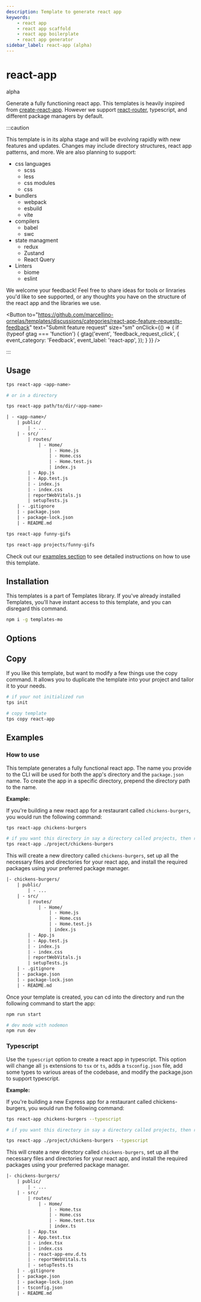 ```yaml
---
description: Template to generate react app
keywords:
    - react app
    - react app scaffold
    - react app boilerplate
    - react app generator
sidebar_label: react-app (alpha)
---
```



# react-app

<BadgeList>
    <Badge type="success">alpha</Badge>
    <VersionBadge version=">=v1.2.7" />
</BadgeList>

Generate a fully functioning react app. This templates is heavily inspired from
[create-react-app](https://create-react-app.dev/). However we support
[react-router](https://reactrouter.com/), typescript, and different package
managers by default.

:::caution

This template is in its alpha stage and will be evolving rapidly with new
features and updates. Changes may include directory structures, react app
patterns, and more. We are also planning to support:

-   css languages
    -   scss
    -   less
    -   css modules
    -   css
-   bundlers
    -   webpack
    -   esbuild
    -   vite
-   compilers
    -   babel
    -   swc
-   state managment
    -   redux
    -   Zustand
    -   React Query
-   Linters
    -   biome
    -   eslint

We welcome your feedback! Feel free to share ideas for tools or linraries you'd
like to see supported, or any thoughts you have on the structure of the react
app and the libraries we use.

<Button
    to="https://github.com/marcellino-ornelas/templates/discussions/categories/react-app-feature-requests-feedback"
    text="Submit feature request"
    size="sm"
    onClick={() => {
        if (typeof gtag === 'function') {
            gtag('event', 'feedback_request_click', {
                event_category: 'Feedback',
                event_label: 'react-app',
            });
        }
    }}
/>

:::

## Usage

```bash title="Usage"
tps react-app <app-name>

# or in a directory

tps react-app path/to/dir/<app-name>
```

```txt title="Creates"
| - <app-name>/
    | public/
        | - ...
    | - src/
        | routes/
            | - Home/
                | - Home.js
                | - Home.css
                | - Home.test.js
                | index.js
        | - App.js
        | - App.test.js
        | - index.js
        | - index.css
        | reportWebVitals.js
        | setupTests.js
    | - .gitignore
    | - package.json
    | - package-lock.json
    | - README.md
```

<Example>

<Tabs>

<TabItem value="default">

```bash
tps react-app funny-gifs
```

</TabItem>

<TabItem value="long build path">

```bash
tps react-app projects/funny-gifs
```

</TabItem>

</Tabs>

</Example>

Check out our [examples section](#examples) to see detailed instructions on how
to use this template.

## Installation

This templates is a part of Templates library. If you've already installed
Templates, you'll have instant access to this template, and you can disregard
this command.

```bash
npm i -g templates-mo
```

## Options

<TemplateOptions template="react-app" type="js" />

## Copy

If you like this template, but want to modify a few things use the copy command.
It allows you to duplicate the template into your project and tailor it to your
needs.

```bash
# if your not initialized run
tps init

# copy template
tps copy react-app
```

## Examples

### How to use

This template generates a fully functional react app. The name you provide to
the CLI will be used for both the app's directory and the `package.json` name.
To create the app in a specific directory, prepend the directory path to the
name.

**Example:**

If you're building a new react app for a restaurant called `chickens-burgers`,
you would run the following command:

```bash
tps react-app chickens-burgers

# if you want this directory in say a directory called projects, then run the following command
tps react-app ./project/chickens-burgers
```

This will create a new directory called `chickens-burgers`, set up all the
necessary files and directories for your react app, and install the required
packages using your preferred package manager.

```txt
|- chickens-burgers/
    | public/
        | - ...
    | - src/
        | routes/
            | - Home/
                | - Home.js
                | - Home.css
                | - Home.test.js
                | index.js
        | - App.js
        | - App.test.js
        | - index.js
        | - index.css
        | reportWebVitals.js
        | setupTests.js
    | - .gitignore
    | - package.json
    | - package-lock.json
    | - README.md
```

Once your template is created, you can cd into the directory and run the
following command to start the app:

```bash
npm run start

# dev mode with nodemon
npm run dev
```

### Typescript

Use the `typescript` option to create a react app in typescript. This option
will change all `js` extensions to `tsx` or `ts`, adds a `tsconfig.json` file,
add some types to various areas of the codebase, and modify the package.json to
support typescript.

**Example:**

If you're building a new Express app for a restaurant called chickens-burgers,
you would run the following command:

```bash
tps react-app chickens-burgers --typescript

# if you want this directory in say a directory called projects, then run the following command

tps react-app ./project/chickens-burgers --typescript
```

This will create a new directory called `chickens-burgers`, set up all the
necessary files and directories for your react app, and install the required
packages using your preferred package manager.

```txt
|- chickens-burgers/
    | public/
        | - ...
    | - src/
        | routes/
            | - Home/
                | - Home.tsx
                | - Home.css
                | - Home.test.tsx
                | index.ts
        | - App.tsx
        | - App.test.tsx
        | - index.tsx
        | - index.css
        | - react-app-env.d.ts
        | - reportWebVitals.ts
        | - setupTests.ts
    | - .gitignore
    | - package.json
    | - package-lock.json
    | - tsconfig.json
    | - README.md
```
